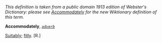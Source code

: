 ''This definition is taken from a public domain 1913 edition of Webster's Dictionary: please see [[Accommodately]] for the new Wiktionary definition of this term.''

'''Accommodately''', ''<code>[[adverb (part of speech)|adverb]]</code>''

[[Suitably]]; [[fitly]]. [R.]